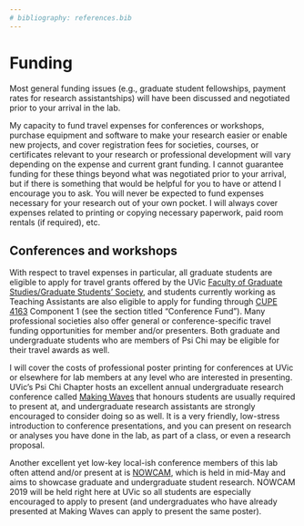 ```yaml
---
# bibliography: references.bib
---
```


# Funding

Most general funding issues (e.g., graduate student fellowships, payment rates for research assistantships) will have been discussed and negotiated prior to your arrival in the lab.

My capacity to fund travel expenses for conferences or workshops, purchase equipment and software to make your research easier or enable new projects, and cover registration fees for societies, courses, or certificates relevant to your research or professional development will vary depending on the expense and current grant funding. I cannot guarantee funding for these things beyond what was negotiated prior to your arrival, but if there is something that would be helpful for you to have or attend I encourage you to ask. You will never be expected to fund expenses necessary for your research out of your own pocket. I will always cover expenses related to printing or copying necessary paperwork, paid room rentals (if required), etc.

## Conferences and workshops

With respect to travel expenses in particular, all graduate students are eligible to apply for travel grants offered by the UVic [Faculty of Graduate Studies/Graduate Students’ Society](https://www.uvic.ca/graduatestudies/finances/financialaid/travel/), and students currently working as Teaching Assistants are also eligible to apply for funding through [CUPE 4163](https://4163.cupe.ca/resources/component-1/) Component 1 (see the section titled “Conference Fund”). Many professional societies also offer general or conference-specific travel funding opportunities for member and/or presenters. Both graduate and undergraduate students who are members of Psi Chi may be eligible for their travel awards as well.

I will cover the costs of professional poster printing for conferences at UVic or elsewhere for lab members at any level who are interested in presenting. UVic’s Psi Chi Chapter hosts an excellent annual undergraduate research conference called [Making Waves](https://uvicmakingwaves.weebly.com/) that honours students are usually required to present at, and undergraduate research assistants are strongly encouraged to consider doing so as well. It is a very friendly, low-stress introduction to conference presentations, and you can present on research or analyses you have done in the lab, as part of a class, or even a research proposal.

Another excellent yet low-key local-ish conference members of this lab often attend and/or present at is [NOWCAM](http://web.uvic.ca/~nowcam/), which is held in mid-May and aims to showcase graduate and undergraduate student research. NOWCAM 2019 will be held right here at UVic so all students are especially encouraged to apply to present (and undergraduates who have already presented at Making Waves can apply to present the same poster).
